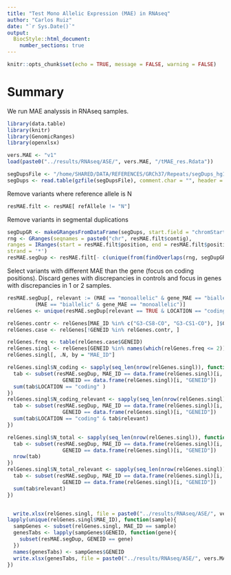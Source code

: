 ```yaml
---
title: "Test Mono Allelic Expression (MAE) in RNAseq"
author: "Carlos Ruiz"
date: "`r Sys.Date()`"
output:
  BiocStyle::html_document:
    number_sections: true
---
```


```r
knitr::opts_chunk$set(echo = TRUE, message = FALSE, warning = FALSE)
```

# Summary

We run MAE analyssis in RNAseq samples.

```r
library(data.table)
library(knitr)
library(GenomicRanges)
library(openxlsx)

vers.MAE <- "v1"
load(paste0("../results/RNAseq/ASE/", vers.MAE, "/tMAE_res.Rdata"))

segDupsFile <- "/home/SHARED/DATA/REFERENCES/GRCh37/Repeats/segDups_hg19.txt.gz"
segDups <- read.table(gzfile(segDupsFile), comment.char = "", header = TRUE)
```

Remove variants where reference allele is N

```r
resMAE.filt <- resMAE[ refAllele != "N"]
```



Remove variants in segmental duplications

```r
segDupGR <- makeGRangesFromDataFrame(segDups, start.field = "chromStart", end.field = "chromEnd")
rng <- GRanges(seqnames = paste0("chr", resMAE.filt$contig),
ranges = IRanges(start = resMAE.filt$position, end = resMAE.filt$position),
strand = '*')
resMAE.segDup <- resMAE.filt[- c(unique(from(findOverlaps(rng, segDupGR)))),]
```


Select variants with different MAE than the gene (focus on coding positions). Discard genes with discrepancies in controls and focus in genes with discrepancies in 1 or 2 samples.

```r
resMAE.segDup[, relevant := (MAE == "monoallelic" & gene_MAE == "biallelic") | 
         (MAE == "biallelic" & gene_MAE == "monoallelic")]
relGenes <- unique(resMAE.segDup[relevant == TRUE & LOCATION == "coding", .(MAE_ID, GENEID)] )

relGenes.contr <- relGenes[MAE_ID %in% c("G3-CS8-CO", "G3-CS1-CO"), ]$GENEID
relGenes.case <- relGenes[!GENEID %in% relGenes.contr, ]

relGenes.freq <- table(relGenes.case$GENEID)
relGenes.singl <- relGenes[GENEID %in% names(which(relGenes.freq <= 2)), ]
relGenes.singl[, .N, by = "MAE_ID"]
```
```r
relGenes.singl$N_coding <- sapply(seq_len(nrow(relGenes.singl)), function(i){
  tab <- subset(resMAE.segDup, MAE_ID == data.frame(relGenes.singl)[i, "MAE_ID"] & 
                  GENEID == data.frame(relGenes.singl)[i, "GENEID"])
  sum(tab$LOCATION == "coding" )
})
relGenes.singl$N_coding_relevant <- sapply(seq_len(nrow(relGenes.singl)), function(i){
  tab <- subset(resMAE.segDup, MAE_ID == data.frame(relGenes.singl)[i, "MAE_ID"] & 
                  GENEID == data.frame(relGenes.singl)[i, "GENEID"])
  sum(tab$LOCATION == "coding" & tab$relevant)
})

relGenes.singl$N_total <- sapply(seq_len(nrow(relGenes.singl)), function(i){
  tab <- subset(resMAE.segDup, MAE_ID == data.frame(relGenes.singl)[i, "MAE_ID"] & 
                  GENEID == data.frame(relGenes.singl)[i, "GENEID"])
  nrow(tab)
})
relGenes.singl$N_total_relevant <- sapply(seq_len(nrow(relGenes.singl)), function(i){
  tab <- subset(resMAE.segDup, MAE_ID == data.frame(relGenes.singl)[i, "MAE_ID"] & 
                  GENEID == data.frame(relGenes.singl)[i, "GENEID"])
  sum(tab$relevant)
})


  write.xlsx(relGenes.singl, file = paste0("../results/RNAseq/ASE/", vers.MAE, "/MAE_summary_general.xlsx"))
lapply(unique(relGenes.singl$MAE_ID), function(sample){
  sampGenes <- subset(relGenes.singl, MAE_ID == sample)
  genesTabs <- lapply(sampGenes$GENEID, function(gene){
    subset(resMAE.segDup, GENEID == gene)
  })
  names(genesTabs) <- sampGenes$GENEID
  write.xlsx(genesTabs, file = paste0("../results/RNAseq/ASE/", vers.MAE, "/MAE_summary_", sample, ".xlsx"))
})
```


